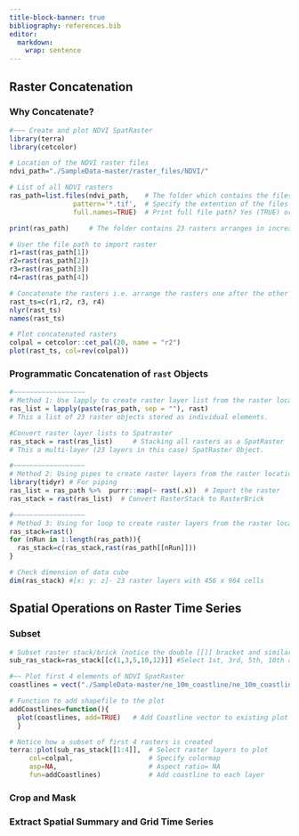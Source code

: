 ```yaml
---
title-block-banner: true
bibliography: references.bib
editor: 
  markdown: 
    wrap: sentence
---
```


## Raster Concatenation

### Why Concatenate?

```r
#~~~ Create and plot NDVI SpatRaster
library(terra)
library(cetcolor)

# Location of the NDVI raster files
ndvi_path="./SampleData-master/raster_files/NDVI/" 

# List of all NDVI rasters
ras_path=list.files(ndvi_path,    # The folder which contains the files of interest
                pattern='*.tif',  # Specify the extention of the files to be selected
                full.names=TRUE)  # Print full file path? Yes (TRUE) or no (FALSE)?

print(ras_path)     # The folder contains 23 rasters arranges in increasing order of time 

# User the file path to import raster
r1=rast(ras_path[1])
r2=rast(ras_path[2])
r3=rast(ras_path[3])
r4=rast(ras_path[4])

# Concatenate the rasters i.e. arrange the rasters one after the other
rast_ts=c(r1,r2, r3, r4)    
nlyr(rast_ts)        
names(rast_ts)

# Plot concatenated rasters
colpal = cetcolor::cet_pal(20, name = "r2")  
plot(rast_ts, col=rev(colpal))
```

### Programmatic Concatenation of `rast` Objects

```r
#~~~~~~~~~~~~~~~~~~
# Method 1: Use lapply to create raster layer list from the raster location
ras_list = lapply(paste(ras_path, sep = ""), rast)
# This a list of 23 raster objects stored as individual elements.

#Convert raster layer lists to Spatraster 
ras_stack = rast(ras_list)     # Stacking all rasters as a SpatRaster 
# This a multi-layer (23 layers in this case) SpatRaster Object.

#~~~~~~~~~~~~~~~~~~
# Method 2: Using pipes to create raster layers from the raster location
library(tidyr) # For piping
ras_list = ras_path %>%  purrr::map(~ rast(.x))  # Import the raster
ras_stack = rast(ras_list)  # Convert RasterStack to RasterBrick

#~~~~~~~~~~~~~~~~~~
# Method 3: Using for loop to create raster layers from the raster location
ras_stack=rast()
for (nRun in 1:length(ras_path)){
  ras_stack=c(ras_stack,rast(ras_path[[nRun]]))
}

# Check dimension of data cube
dim(ras_stack) #[x: y: z]- 23 raster layers with 456 x 964 cells
```

## Spatial Operations on Raster Time Series

### Subset

```r
# Subset raster stack/brick (notice the double [[]] bracket and similarity to lists)
sub_ras_stack=ras_stack[[c(1,3,5,10,12)]] #Select 1st, 3rd, 5th, 10th and 12th layers

#~~ Plot first 4 elements of NDVI SpatRaster
coastlines = vect("./SampleData-master/ne_10m_coastline/ne_10m_coastline.shp")

# Function to add shapefile to the plot
addCoastlines=function(){
  plot(coastlines, add=TRUE)   # Add Coastline vector to existing plot
  } 

# Notice how a subset of first 4 rasters is created 
terra::plot(sub_ras_stack[[1:4]],  # Select raster layers to plot
     col=colpal,                   # Specify colormap
     asp=NA,                       # Aspect ratio= NA
     fun=addCoastlines)            # Add coastline to each layer
```

### Crop and Mask

### Extract Spatial Summary and Grid Time Series
